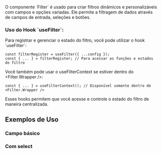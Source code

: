 
<Meta of={FilterStories} title="Filter" />

O componente \`Filter\` é usado para criar filtros dinâmicos e personalizáveis com campos e opções variadas. Ele permite a filtragem de dados através de campos de entrada, seleções e botões.

### Uso do Hook \`useFilter\`:

Para registrar e gerenciar o estado do filtro, você pode utilizar o hook \`useFilter\`:

```tsx
const filterRegister = useFilter({ ...config });
const { ... } = filterRegister; // Para acessar as funções e estados do filtro
```

Você também pode usar o useFilterContext se estiver dentro do <Filter.Wrapper />:

```tsx
const { ... } = useFilterContext(); // Disponível somente dentro de <Filter.Wrapper />
```

Esses hooks permitem que você acesse e controle o estado do filtro de maneira centralizada.

## Exemplos de Uso

### Campo básico

<Canvas of={FilterStories.Basic} />

### Com select

<Canvas of={FilterStories.FilterWithSelect} />

<Controls />
